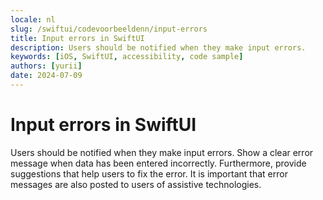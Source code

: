 ```yaml
---
locale: nl
slug: /swiftui/codevoorbeeldenn/input-errors
title: Input errors in SwiftUI
description: Users should be notified when they make input errors.
keywords: [iOS, SwiftUI, accessibility, code sample]
authors: [yurii]
date: 2024-07-09
---
```


# Input errors in SwiftUI

Users should be notified when they make input errors. Show a clear error message when data has been entered incorrectly. Furthermore, provide suggestions that help users to fix the error. It is important that error messages are also posted to users of assistive technologies.

<CodeSample id="input-errors" platform="swiftui" locale="nl"/>
